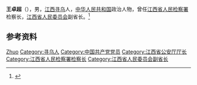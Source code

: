 '''王卓超'''（{{bd|1911年||2002年|}}），男，[[江西|江西]][[寻乌|寻乌]]人，[[中华人民共和国|中华人民共和国]]政治人物，曾任[[江西省人民检察署|江西省人民检察署]]检察长，[[江西省人民委员会|江西省人民委员会]]副省长。<ref>{{Cite book|title=中华人民共和国职官志|author=何虎生, 李耀东, 向常福主编|publisher=中国社会出版社|year=2003|isbn=9787800883934|location=北京|pages=}}</ref>

== 参考资料 ==
{{reflist}}

{{中国人物小作品}}

{{Authority control}}
{{DEFAULTSORT:Wang王}}
[[Category:王姓|Zhuo]]
[[Category:寻乌人|Category:寻乌人]]
[[Category:中国共产党党员|Category:中国共产党党员]]
[[Category:江西省公安厅厅长|Category:江西省公安厅厅长]]
[[Category:江西省人民检察署检察长|Category:江西省人民检察署检察长]]
[[Category:江西省人民委员会副省长|Category:江西省人民委员会副省长]]